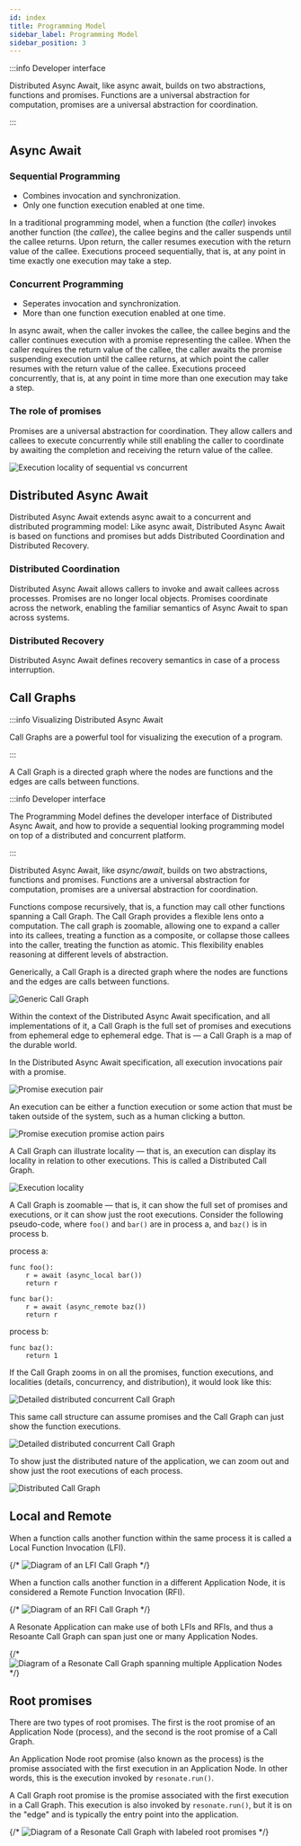 ```yaml
---
id: index
title: Programming Model
sidebar_label: Programming Model
sidebar_position: 3
---
```


:::info Developer interface

Distributed Async Await, like async await, builds on two abstractions, functions and promises.
Functions are a universal abstraction for computation, promises are a universal abstraction for coordination.

:::

## Async Await

### Sequential Programming

- Combines invocation and synchronization.
- Only one function execution enabled at one time.

In a traditional programming model, when a function (the _caller_) invokes another function (the _callee_), the callee begins and the caller suspends until the callee returns.
Upon return, the caller resumes execution with the return value of the callee.
Executions proceed sequentially, that is, at any point in time exactly one execution may take a step.

### Concurrent Programming

- Seperates invocation and synchronization.
- More than one function execution enabled at one time.

In async await, when the caller invokes the callee, the callee begins and the caller continues execution with a promise representing the callee.
When the caller requires the return value of the callee, the caller awaits the promise suspending execution until the callee returns, at which point the caller resumes with the return value of the callee.
Executions proceed concurrently, that is, at any point in time more than one execution may take a step.

### The role of promises

Promises are a universal abstraction for coordination.
They allow callers and callees to execute concurrently while still enabling the caller to coordinate by awaiting the completion and receiving the return value of the callee.

![Execution locality of sequential vs concurrent](/img/traditional-vs-async-await.svg)

## Distributed Async Await

Distributed Async Await extends async await to a concurrent and distributed programming model: Like async await, Distributed Async Await is based on functions and promises but adds Distributed Coordination and Distributed Recovery.

### Distributed Coordination

Distributed Async Await allows callers to invoke and await callees across processes.
Promises are no longer local objects. Promises coordinate across the network, enabling the familiar semantics of Async Await to span across systems.

### Distributed Recovery

Distributed Async Await defines recovery semantics in case of a process interruption.

## Call Graphs

:::info Visualizing Distributed Async Await

Call Graphs are a powerful tool for visualizing the execution of a program.

:::

A Call Graph is a directed graph where the nodes are functions and the edges are calls between functions.

:::info Developer interface

The Programming Model defines the developer interface of Distributed Async Await, and how to provide a sequential looking programming model on top of a distributed and concurrent platform.

:::

Distributed Async Await, like _async/await_, builds on two abstractions, functions and promises.
Functions are a universal abstraction for computation, promises are a universal abstraction for coordination.

Functions compose recursively, that is, a function may call other functions spanning a Call Graph.
The Call Graph provides a flexible lens onto a computation.
The call graph is zoomable, allowing one to expand a caller into its callees, treating a function as a composite, or collapse those callees into the caller, treating the function as atomic.
This flexibility enables reasoning at different levels of abstraction.


Generically, a Call Graph is a directed graph where the nodes are functions and the edges are calls between functions.

<LabeledDiagram>
  <img src="/img/generic-call-graph.svg" alt="Generic Call Graph" />
</LabeledDiagram>

Within the context of the Distributed Async Await specification, and all implementations of it, a Call Graph is the full set of promises and executions from ephemeral edge to ephemeral edge.
That is — a Call Graph is a map of the durable world.

In the Distributed Async Await specification, all execution invocations pair with a promise.

<LabeledDiagram>
  <img src="/img/promise-execution-pairs.svg" alt="Promise execution pair" />
</LabeledDiagram>

An execution can be either a function execution or some action that must be taken outside of the system, such as a human clicking a button.

![Promise execution promise action pairs](/img/promise-execution-promise-action-pairs.svg)

A Call Graph can illustrate locality — that is, an execution can display its locality in relation to other executions.
This is called a Distributed Call Graph.

![Execution locality](/img/execution-locality.svg)

A Call Graph is zoomable — that is, it can show the full set of promises and executions, or it can show just the root executions.
Consider the following pseudo-code, where `foo()` and `bar()` are in process a, and `baz()` is in process b.

process a:

```text
func foo():
    r = await (async_local bar())
    return r

func bar():
    r = await (async_remote baz())
    return r
```

process b:

```text
func baz():
    return 1
```

If the Call Graph zooms in on all the promises, function executions, and localities (details, concurrency, and distribution), it would look like this:

![Detailed distributed concurrent Call Graph](/img/detailed-distributed-concurrent-call-graph.svg)

This same call structure can assume promises and the Call Graph can just show the function executions.

![Detailed distributed concurrent Call Graph](/img/distributed-concurrent-call-graph.svg)

To show just the distributed nature of the application, we can zoom out and show just the root executions of each process.

![Distributed Call Graph](/img/distributed-call-graph.svg)

## Local and Remote

When a function calls another function within the same process it is called a Local Function Invocation (LFI).

{/* ![Diagram of an LFI Call Graph](/img/lfc-call-graph.svg) */}

When a function calls another function in a different Application Node, it is considered a Remote Function Invocation (RFI).

{/* ![Diagram of an RFI Call Graph](/img/rfc-call-graph.svg) */}

A Resonate Application can make use of both LFIs and RFIs, and thus a Resoante Call Graph can span just one or many Application Nodes.

{/* ![Diagram of a Resonate Call Graph spanning multiple Application Nodes](/img/complex-rfc-call-graph.svg) */}

## Root promises

There are two types of root promises.
The first is the root promise of an Application Node (process), and the second is the root promise of a Call Graph.

An Application Node root promise (also known as the process) is the promise associated with the first execution in an Application Node.
In other words, this is the execution invoked by `resonate.run()`.

A Call Graph root promise is the promise associated with the first execution in a Call Graph.
This execution is also invoked by `resonate.run()`, but it is on the "edge" and is typically the entry point into the application.

{/* ![Diagram of a Resonate Call Graph with labeled root promises](/img/labeled-complex-rfc-call-graph.svg) */}


<DocCardList items={useCurrentSidebarCategory().items} />
